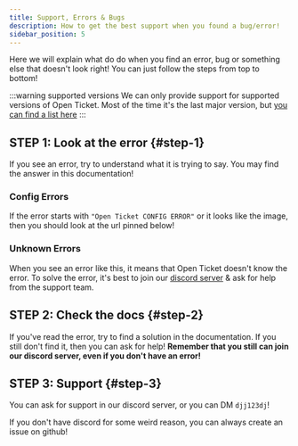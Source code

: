 ```yaml
---
title: Support, Errors & Bugs
description: How to get the best support when you found a bug/error!
sidebar_position: 5
---
```


Here we will explain what do do when you find an error, bug or something else that doesn't look right!
You can just follow the steps from top to bottom!

:::warning supported versions
We can only provide support for supported versions of Open Ticket. Most of the time it's the last major version, but [you can find a list here](https://otgithub.dj-dj.be/blob/main/.github/SECURITY.md#supported-versions)
:::

## STEP 1: Look at the error \{#step-1}
If you see an error, try to understand what it is trying to say. You may find the answer in this documentation!

### Config Errors
If the error starts with `"Open Ticket CONFIG ERROR"` or it looks like the image, then you should look at the url pinned below!
<GoodImage src="/img/docs/installation/console_checkerjs.png" size="70%"></GoodImage>
<LinkBlock mode="emoji" emoji="❓" isdoc="true" url="docs/system/config-errors" name="Open Ticket Config Errors!" description="What are these config errors?"></LinkBlock>

### Unknown Errors
When you see an error like this, it means that Open Ticket doesn't know the error. To solve the error, it's best to join our [discord server](https://discord.dj-dj.be) & ask for help from the support team.
<GoodImage src="/img/docs/installation/console_error.png" size="70%"></GoodImage>

## STEP 2: Check the docs \{#step-2}
If you've read the error, try to find a solution in the documentation. If you still don't find it, then you can ask for help! **Remember that you still can join our discord server, even if you don't have an error!**

## STEP 3: Support \{#step-3}
You can ask for support in our discord server, or you can DM `djj123dj`!
<LinkBlock mode="image" image="/img/logo/discord.png" isdoc="false" url="https://discord.dj-dj.be" name="Join our discord server!" description="DJdj Development"></LinkBlock>

If you don't have discord for some weird reason, you can always create an issue on github!